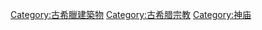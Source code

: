 {{Commons category|Ancient Greek temples}}
{{Catmore}}

[[Category:古希臘建築物|Category:古希臘建築物]]
[[Category:古希腊宗教|Category:古希腊宗教]]
[[Category:神庙|Category:神庙]]